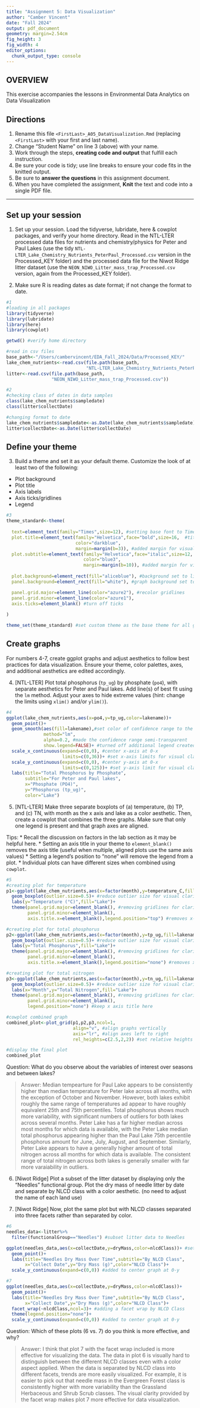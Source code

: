 ```yaml
---
title: "Assignment 5: Data Visualization"
author: "Camber Vincent"
date: "Fall 2024"
output: pdf_document
geometry: margin=2.54cm
fig_height: 3
fig_width: 4
editor_options: 
  chunk_output_type: console
---
```


## OVERVIEW

This exercise accompanies the lessons in Environmental Data Analytics on Data Visualization 

## Directions
1. Rename this file `<FirstLast>_A05_DataVisualization.Rmd` (replacing `<FirstLast>` with your first and last name).
2. Change "Student Name" on line 3 (above) with your name.
3. Work through the steps, **creating code and output** that fulfill each instruction.
4. Be sure your code is tidy; use line breaks to ensure your code fits in the knitted output.
5. Be sure to **answer the questions** in this assignment document.
6. When you have completed the assignment, **Knit** the text and code into a single PDF file.

---

## Set up your session 

1. Set up your session. Load the tidyverse, lubridate, here & cowplot packages, and verify your home directory. Read in the NTL-LTER processed data files for nutrients and chemistry/physics for Peter and Paul Lakes (use the tidy `NTL-LTER_Lake_Chemistry_Nutrients_PeterPaul_Processed.csv` version in the Processed_KEY folder) and the processed data file for the Niwot Ridge litter dataset (use the `NEON_NIWO_Litter_mass_trap_Processed.csv` version, again from the Processed_KEY folder). 

2. Make sure R is reading dates as date format; if not change the format to date.

```r
#1 
#loading in all packages
library(tidyverse)
library(lubridate)
library(here)
library(cowplot)

getwd() #verify home directory

#read in csv files
base_path<-"/Users/cambervincent/EDA_Fall_2024/Data/Processed_KEY/"
lake_chem_nutrients<-read.csv(file.path(base_path,
                              "NTL-LTER_Lake_Chemistry_Nutrients_PeterPaul_Processed.csv"))
litter<-read.csv(file.path(base_path,
                 "NEON_NIWO_Litter_mass_trap_Processed.csv"))

#2 
#checking class of dates in data samples
class(lake_chem_nutrients$sampledate) 
class(litter$collectDate)

#changing format to date
lake_chem_nutrients$sampledate<-as.Date(lake_chem_nutrients$sampledate)
litter$collectDate<-as.Date(litter$collectDate)
```

## Define your theme
3. Build a theme and set it as your default theme. Customize the look of at least two of the following: 
 * Plot background
 * Plot title
 * Axis labels
 * Axis ticks/gridlines
 * Legend

```r
#3
theme_standard<-theme(
  
  text=element_text(family="Times",size=12), #setting base font to Times New Roman
  plot.title=element_text(family="Helvetica",face="bold",size=16,  #title text theme
                          color="darkblue",
                          margin=margin(b=3)), #added margin for visual clarity
  plot.subtitle=element_text(family="Helvetica",face="italic",size=12, #subtitle text theme
                             color="blue3",
                             margin=margin(b=10)), #added margin for visual clarity
  
  plot.background=element_rect(fill="aliceblue"), #background set to light blue
  panel.background=element_rect(fill="white"), #graph background set to white

  panel.grid.major=element_line(color="azure2"), #recolor gridlines
  panel.grid.minor=element_line(color="azure1"),
  axis.ticks=element_blank() #turn off ticks
  
)

theme_set(theme_standard) #set custom theme as the base theme for all graphs
```

## Create graphs
For numbers 4-7, create ggplot graphs and adjust aesthetics to follow best practices for data visualization. Ensure your theme, color palettes, axes, and additional aesthetics are edited accordingly.

4. [NTL-LTER] Plot total phosphorus (`tp_ug`) by phosphate (`po4`), with separate aesthetics for Peter and Paul lakes. Add line(s) of best fit using the `lm` method. Adjust your axes to hide extreme values (hint: change the limits using `xlim()` and/or `ylim()`).

```r
#4 
ggplot(lake_chem_nutrients,aes(x=po4,y=tp_ug,color=lakename))+
  geom_point()+
  geom_smooth(aes(fill=lakename),#set color of confidence range to the same as the line
              method="lm",
              alpha=0.2, #made the confidence range semi-transparent
              show.legend=FALSE)+ #turned off additional legend created
  scale_x_continuous(expand=c(0,0), #center x-axis at 0-x
                     limits=c(0,36))+ #set x-axis limits for visual clarity
  scale_y_continuous(expand=c(0,0), #center y-axis at 0-x
                     limits=c(0,125))+ #set y-axis limit for visual clarity
  labs(title="Total Phosphorus by Phosphate",
       subtitle="For Peter and Paul lakes",
       x="Phosphate (PO4)",
       y="Phosphorus (tp_ug)",
       color="Lake")
```


5. [NTL-LTER] Make three separate boxplots of (a) temperature, (b) TP, and (c) TN, with month as the x axis and lake as a color aesthetic. Then, create a cowplot that combines the three graphs. Make sure that only one legend is present and that graph axes are aligned. 

Tips:
* Recall the discussion on factors in the lab section as it may be helpful here. 
* Setting an axis title in your theme to `element_blank()` removes the axis title (useful when multiple, aligned plots use the same axis values)
* Setting a legend's position to "none" will remove the legend from a plot.
* Individual plots can have different sizes when combined using `cowplot`.

```r
#5 
#creating plot for temperature
p1<-ggplot(lake_chem_nutrients,aes(x=factor(month),y=temperature_C,fill=lakename))+
  geom_boxplot(outlier.size=0.5)+ #reduce outlier size for visual clarity
  labs(y="Temperature (°C)",fill="Lake")+
  theme(panel.grid.major=element_blank(), #removing gridlines for clarity on boxplot
        panel.grid.minor=element_blank(),
        axis.title.x=element_blank(),legend.position="top") #removes x-axis titles and legend

#creating plot for total phosphorus
p2<-ggplot(lake_chem_nutrients,aes(x=factor(month),y=tp_ug,fill=lakename))+
  geom_boxplot(outlier.size=0.5)+ #reduce outlier size for visual clarity
  labs(y="Total Phosphorus",fill="Lake")+
  theme(panel.grid.major=element_blank(), #removing gridlines for clarity on boxplot
        panel.grid.minor=element_blank(),
        axis.title.x=element_blank(),legend.position="none") #removes x-axis titles and legend

#creating plot for total nitrogen
p3<-ggplot(lake_chem_nutrients,aes(x=factor(month),y=tn_ug,fill=lakename))+
  geom_boxplot(outlier.size=0.5)+ #reduce outlier size for visual clarity
  labs(x="Month",y="Total Nitrogen",fill="Lake")+
  theme(panel.grid.major=element_blank(), #removing gridlines for clarity on boxplot
        panel.grid.minor=element_blank(),
        legend.position="none") #keep x axis title here

#cowplot combined graph
combined_plot<-plot_grid(p1,p2,p3,ncol=1,
                         align="v", #align graphs vertically
                         axis="lr", #align axes left to right
                         rel_heights=c(2.5,2,2)) #set relative heights to account for legend

#display the final plot
combined_plot

```

Question: What do you observe about the variables of interest over seasons and between lakes? 

> Answer: Median tempearture for Paul Lake appears to be consistently higher than median temperature for Peter lake across all months, with the exception of October and November. However, both lakes exhibit roughly the same range of temperatures ad appear to have roughly equivalent 25th and 75th percentiles. Total phosphorus shows much more variability, with significant numbers of outliers for both lakes across several months. Peter Lake has a far higher median across most months for which data is available, with the Peter Lake median total phosphorus appearing higher than the Paul Lake 75th percentile phosphorus amount for June, July, August, and September. Similarly, Peter Lake appears to have a generally higher amount of total nitrogen across all months for which data is available. The consistent range of total nitrogen across both lakes is generally smaller with far more varaiability in outliers.

6. [Niwot Ridge] Plot a subset of the litter dataset by displaying only the "Needles" functional group. Plot the dry mass of needle litter by date and separate by NLCD class with a color aesthetic. (no need to adjust the name of each land use)

7. [Niwot Ridge] Now, plot the same plot but with NLCD classes separated into three facets rather than separated by color. 

```r
#6
needles_data<-litter%>%
  filter(functionalGroup=="Needles") #subset litter data to Needles

ggplot(needles_data,aes(x=collectDate,y=dryMass,color=nlcdClass))+ #set up graph as described
  geom_point()+
  labs(title="Needles Dry Mass Over Time",subtitle="By NLCD Class",
       x="Collect Date",y="Dry Mass (g)",color="NLCD Class")+
  scale_y_continuous(expand=c(0,0)) #added to center graph at 0-y

#7
ggplot(needles_data,aes(x=collectDate,y=dryMass,color=nlcdClass))+
  geom_point()+
  labs(title="Needles Dry Mass Over Time",subtitle="By NLCD Class",
       x="Collect Date",y="Dry Mass (g)",color="NLCD Class")+
  facet_wrap(~nlcdClass,ncol=3)+ #adding a facet wrap by NLCD Class
  theme(legend.position="none")+
  scale_y_continuous(expand=c(0,0)) #added to center graph at 0-y

```

Question: Which of these plots (6 vs. 7) do you think is more effective, and why? 

> Answer: I think that plot 7 with the facet wrap included is more effective for visualizing the data. The data in plot 6 is visually hard to distinguish between the different NLCD classes even with a color aspect applied. When the data is separated by NLCD class into different facets, trends are more easily visualized. For example, it is easier to pick out that needle mass in the Evergreen Forest class is consistently higher with more variability than the Grassland Herbaceous and Shrub Scrub classes. The visual clarity provided by the facet wrap makes plot 7 more effective for data visualization. 
